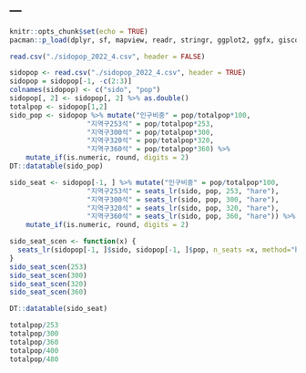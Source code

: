 ---
---

```r
knitr::opts_chunk$set(echo = TRUE)
pacman::p_load(dplyr, sf, mapview, readr, stringr, ggplot2, ggfx, giscoR, leaflet, leaflet.extras, electoral)
```

```r
read.csv("./sidopop_2022_4.csv", header = FALSE) 
```

```r
sidopop <- read.csv("./sidopop_2022_4.csv", header = TRUE)
sidopop = sidopop[-1, -c(2:3)]
colnames(sidopop) <- c("sido", "pop")
sidopop[, 2] <- sidopop[, 2] %>% as.double()
totalpop <- sidopop[1,2]
sido_pop <- sidopop %>% mutate("인구비중" = pop/totalpop*100,
                   "지역구253석" = pop/totalpop*253,
                   "지역구300석" = pop/totalpop*300,
                   "지역구320석" = pop/totalpop*320,
                   "지역구360석" = pop/totalpop*360) %>%
    mutate_if(is.numeric, round, digits = 2)
DT::datatable(sido_pop)
```


```r
sido_seat <- sidopop[-1, ] %>% mutate("인구비중" = pop/totalpop*100,
                   "지역구253석" = seats_lr(sido, pop, 253, "hare"),
                   "지역구300석" = seats_lr(sido, pop, 300, "hare"),
                   "지역구320석" = seats_lr(sido, pop, 320, "hare"),
                   "지역구360석" = seats_lr(sido, pop, 360, "hare")) %>%
    mutate_if(is.numeric, round, digits = 2)
```


```r
sido_seat_scen <- function(x) { 
  seats_lr(sidopop[-1, ]$sido, sidopop[-1, ]$pop, n_seats =x, method="hare")
}
sido_seat_scen(253)
sido_seat_scen(300)
sido_seat_scen(320)
sido_seat_scen(360)
```


```r
DT::datatable(sido_seat)
```


```r
totalpop/253
totalpop/300
totalpop/360
totalpop/400
totalpop/480
```



